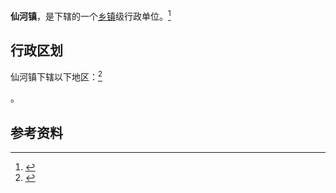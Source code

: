 {{中国乡级行政区|61/09/28/114/000}}

'''仙河镇'''，是{{PRC admin/fullname|61/09/28/114/000|3}}下辖的一个[[乡镇|乡镇]]级行政单位。<ref>{{PRC admin/ref sgc|{{PRC admin/parent|61/09/28/114/000}}}}</ref>

== 行政区划 ==

仙河镇下辖以下地区：<ref>{{PRC admin/ref sgc|61/09/28/114/000}}</ref>

{{PRC admin/children|61/09/28/114/000}}。

== 参考资料 ==

{{reflist}}

{{行政区划小作品}}
{{PRC admin/navcat|61/09/28/114/000}}